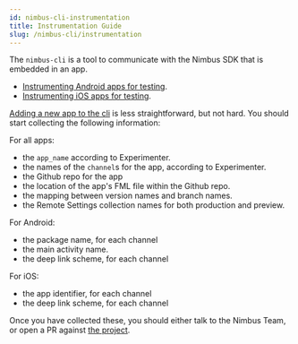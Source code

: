 ```yaml
---
id: nimbus-cli-instrumentation
title: Instrumentation Guide
slug: /nimbus-cli/instrumentation
---
```


The `nimbus-cli` is a tool to communicate with the Nimbus SDK that is embedded in an app.

- [Instrumenting Android apps for testing](/getting-started/engineers/getting-started-for-android-engineers#instrumenting-the-app-for-testing).
- [Instrumenting iOS apps for testing](/getting-started/engineers/getting-started-for-ios-engineers#instrumenting-the-app-for-testing).

[Adding a new app to the cli](https://github.com/mozilla/application-services/blob/main/components/support/nimbus-cli/src/config.rs) is less straightforward, but not hard. You should start collecting the following information:

For all apps:

- the `app_name` according to Experimenter.
- the names of the `channel`s for the app, according to Experimenter.
- the Github repo for the app
- the location of the app's FML file within the Github repo.
- the mapping between version names and branch names.
- the Remote Settings collection names for both production and preview.

For Android:

- the package name, for each channel
- the main activity name.
- the deep link scheme, for each channel

For iOS:

- the app identifier, for each channel
- the deep link scheme, for each channel

Once you have collected these, you should either talk to the Nimbus Team, or open a PR against [the project](https://github.com/mozilla/application-services/blob/main/components/support/nimbus-cli).